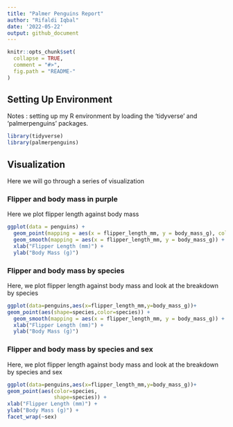 ```yaml
---
title: "Palmer Penguins Report"
author: "Rifaldi Iqbal"
date: '2022-05-22'
output: github_document
---
```


```r
knitr::opts_chunk$set(
  collapse = TRUE,
  comment = "#>",
  fig.path = "README-"
)
```

## Setting Up Environment
Notes : setting up my R environment by loading the 'tidyverse' and 'palmerpenguins' packages.

```r
library(tidyverse)
library(palmerpenguins)
```

## Visualization
Here we will go through a series of visualization

### Flipper and body mass in purple
Here we plot flipper length against body mass

```r
ggplot(data = penguins) + 
  geom_point(mapping = aes(x = flipper_length_mm, y = body_mass_g), color = 'blue') +
  geom_smooth(mapping = aes(x = flipper_length_mm, y = body_mass_g)) +
  xlab("Flipper Length (mm)") +
  ylab("Body Mass (g)")
```

### Flipper and body mass by species
Here, we plot flipper length against body mass and look at the breakdown by species

```r
ggplot(data=penguins,aes(x=flipper_length_mm,y=body_mass_g))+
geom_point(aes(shape=species,color=species)) +
  geom_smooth(mapping = aes(x = flipper_length_mm, y = body_mass_g)) +
  xlab("Flipper Length (mm)") +
  ylab("Body Mass (g)")
```

### Flipper and body mass by species and sex
Here, we plot flipper length against body mass and look at the breakdown by species and sex

```r
ggplot(data=penguins,aes(x=flipper_length_mm,y=body_mass_g))+
geom_point(aes(color=species,
               shape=species)) +
xlab("Flipper Length (mm)") +
ylab("Body Mass (g)") + 
facet_wrap(~sex)

```
